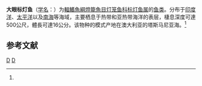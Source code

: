 {{Speciesbox
| genus = Symbolophorus
| species = boops
| status = NE
| status_system = IUCN3.1
| authority = Richardson, 1845<ref name='id5596'>{{cite web| url =http://www.bioinfo.cn/db05/BjdwSpecies.php?action=view&id=5596| title =大眼标灯鱼| work =中国动物物种编目数据库| publisher =中国科学院微生物研究所| author =中国科学院动物研究所| accessdate =2009-04-11| deadurl =yes| archiveurl =https://web.archive.org/web/20160305041908/http://www.bioinfo.cn/db05/BjdwSpecies.php?action=view&id=5596| archivedate =2016-03-05}}</ref>
| synonyms = *''Myctophum boops''<br /><small>Richardson, 1845</small>
}}

'''大眼标灯鱼'''（[[学名|学名]]：{{lang|la|''Symbolophorus boops''}}）为[[輻鰭魚綱|輻鰭魚綱]][[燈籠魚目|燈籠魚目]][[灯笼鱼科|灯笼鱼科]][[标灯鱼属|标灯鱼属]]的[[鱼类|鱼类]]。分布于[[印度洋|印度洋]]、[[太平洋|太平洋]]以及[[南海|南海]]等海域，主要栖息于热带和亚热带海洋的表层，棲息深度可達500公尺，體長可達16公分。该物种的模式产地在澳大利亚的塔斯马尼亚海。<ref name='id5596'/>

== 参考文献 ==
{{reflist}}

{{Taxonbar|from=Q3758133}}

[[Category:标灯鱼属|D]]
[[Category:1845年描述的动物|D]]


{{灯笼鱼目小作品}}